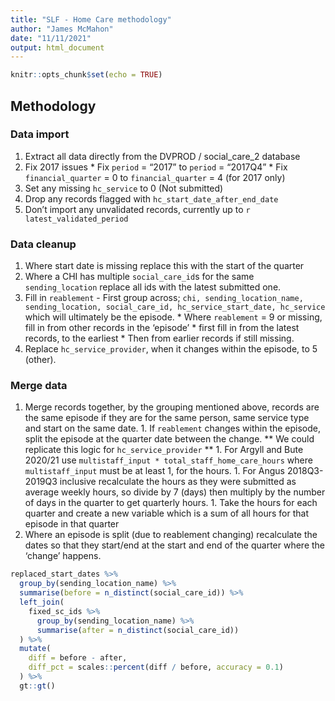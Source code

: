 ```yaml
---
title: "SLF - Home Care methodology"
author: "James McMahon"
date: "11/11/2021"
output: html_document
---
```


```r
knitr::opts_chunk$set(echo = TRUE)
```
## Methodology

### Data import

  1. Extract all data directly from the DVPROD / social_care_2 database
  1. Fix 2017 issues
    * Fix `period` = "2017" to `period` = "2017Q4"
    * Fix `financial_quarter` = 0 to `financial_quarter` = 4 (for 2017 only)
  1. Set any missing `hc_service` to 0 (Not submitted)
  1. Drop any records flagged with `hc_start_date_after_end_date`
  1. Don't import any unvalidated records, currently up to `r latest_validated_period`
 
### Data cleanup

  1. Where start date is missing replace this with the start of the quarter
  1. Where a CHI has multiple `social_care_id`s for the same `sending_location` replace all ids with the latest submitted one. 
  1. Fill in `reablement` - First group across; `chi, sending_location_name, sending_location, social_care_id, hc_service_start_date, hc_service` which will ultimately be the episode.
    * Where `reablement` = 9 or missing, fill in from other records in the 'episode' 
    * first fill in from the latest records, to the earliest
    * Then from earlier records if still missing.
  1. Replace `hc_service_provider`, when it changes within the episode, to 5 (other).

### Merge data

  1. Merge records together, by the grouping mentioned above, records are the same episode if they are for the same person, same service type and start on the same date.
    1. If `reablement` changes within the episode, split the episode at the quarter date between the change. ** We could replicate this logic for `hc_service_provider` **
    1. For Argyll and Bute 2020/21 use `multistaff_input * total_staff_home_care_hours` where `multistaff_input` must be at least 1, for the hours.
    1. For Angus 2018Q3-2019Q3 inclusive recalculate the hours as they were submitted as average weekly hours, so divide by 7 (days) then multiply by the number of days in the quarter to get quarterly hours.
    1. Take the hours for each quarter and create a new variable which is a sum of all hours for that episode in that quarter
  1. Where an episode is split (due to reablement changing) recalculate the dates so that they start/end at the start and end of the quarter where the 'change' happens.

```r
replaced_start_dates %>%
  group_by(sending_location_name) %>%
  summarise(before = n_distinct(social_care_id)) %>%
  left_join(
    fixed_sc_ids %>%
      group_by(sending_location_name) %>%
      summarise(after = n_distinct(social_care_id))
  ) %>%
  mutate(
    diff = before - after,
    diff_pct = scales::percent(diff / before, accuracy = 0.1)
  ) %>%
  gt::gt()
```
